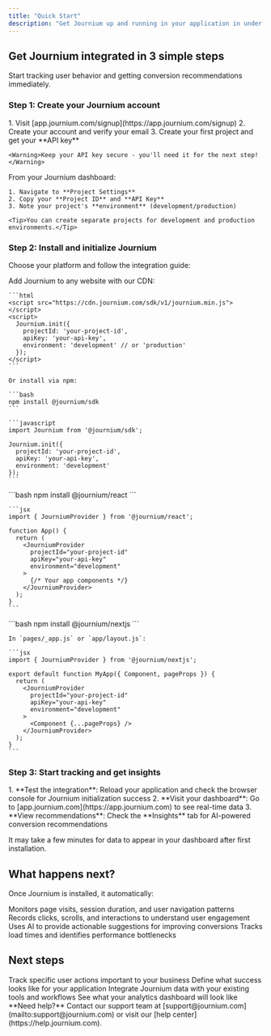 ```yaml
---
title: "Quick Start"
description: "Get Journium up and running in your application in under 5 minutes"
---
```


## Get Journium integrated in 3 simple steps

Start tracking user behavior and getting conversion recommendations immediately.

### Step 1: Create your Journium account

<AccordionGroup>
  <Accordion icon="user-plus" title="Sign up for Journium">
    1. Visit [app.journium.com/signup](https://app.journium.com/signup)
    2. Create your account and verify your email
    3. Create your first project and get your **API key**
    
    <Warning>Keep your API key secure - you'll need it for the next step!</Warning>
  </Accordion>
  <Accordion icon="key" title="Get your project credentials">
    From your Journium dashboard:
    
    1. Navigate to **Project Settings**
    2. Copy your **Project ID** and **API Key**
    3. Note your project's **environment** (development/production)
    
    <Tip>You can create separate projects for development and production environments.</Tip>
  </Accordion>
</AccordionGroup>

### Step 2: Install and initialize Journium

Choose your platform and follow the integration guide:

<AccordionGroup>
  <Accordion icon="js" title="JavaScript/HTML">
    Add Journium to any website with our CDN:
    
    ```html
    <script src="https://cdn.journium.com/sdk/v1/journium.min.js"></script>
    <script>
      Journium.init({
        projectId: 'your-project-id',
        apiKey: 'your-api-key',
        environment: 'development' // or 'production'
      });
    </script>
    ```
    
    Or install via npm:
    
    ```bash
    npm install @journium/sdk
    ```
    
    ```javascript
    import Journium from '@journium/sdk';
    
    Journium.init({
      projectId: 'your-project-id',
      apiKey: 'your-api-key',
      environment: 'development'
    });
    ```
  </Accordion>
  
  <Accordion icon="react" title="React">
    ```bash
    npm install @journium/react
    ```
    
    ```jsx
    import { JourniumProvider } from '@journium/react';
    
    function App() {
      return (
        <JourniumProvider
          projectId="your-project-id"
          apiKey="your-api-key"
          environment="development"
        >
          {/* Your app components */}
        </JourniumProvider>
      );
    }
    ```
  </Accordion>
  
  <Accordion icon="nextjs" title="Next.js">
    ```bash
    npm install @journium/nextjs
    ```
    
    In `pages/_app.js` or `app/layout.js`:
    
    ```jsx
    import { JourniumProvider } from '@journium/nextjs';
    
    export default function MyApp({ Component, pageProps }) {
      return (
        <JourniumProvider
          projectId="your-project-id"
          apiKey="your-api-key"
          environment="development"
        >
          <Component {...pageProps} />
        </JourniumProvider>
      );
    }
    ```
  </Accordion>
</AccordionGroup>

### Step 3: Start tracking and get insights

<Accordion icon="chart-line" title="Verify installation and view analytics">
  1. **Test the integration**: Reload your application and check the browser console for Journium initialization success
  2. **Visit your dashboard**: Go to [app.journium.com](https://app.journium.com) to see real-time data
  3. **View recommendations**: Check the **Insights** tab for AI-powered conversion recommendations
  
  <Info>It may take a few minutes for data to appear in your dashboard after first installation.</Info>
</Accordion>

## What happens next?

Once Journium is installed, it automatically:

<CardGroup cols={2}>

<Card title="Track Page Views" icon="eye" href="/configuration/tracking">
  Monitors page visits, session duration, and user navigation patterns
</Card>

<Card title="Analyze User Behavior" icon="mouse-pointer" href="/features/analytics">
  Records clicks, scrolls, and interactions to understand user engagement
</Card>

<Card title="Generate Recommendations" icon="brain" href="/features/recommendations">
  Uses AI to provide actionable suggestions for improving conversions
</Card>

<Card title="Monitor Performance" icon="tachometer-alt" href="/features/optimization">
  Tracks load times and identifies performance bottlenecks
</Card>

</CardGroup>

## Next steps

<CardGroup cols={2}>

<Card title="Configure Custom Events" icon="cursor-click" href="/configuration/events">
  Track specific user actions important to your business
</Card>

<Card title="Set Up Conversion Goals" icon="target" href="/configuration/setup">
  Define what success looks like for your application
</Card>

<Card title="Explore the API" icon="code" href="/api-reference/introduction">
  Integrate Journium data with your existing tools and workflows
</Card>

<Card title="View Sample Dashboard" icon="chart-bar" href="https://demo.journium.com">
  See what your analytics dashboard will look like
</Card>

</CardGroup>

<Note>
  **Need help?** Contact our support team at [support@journium.com](mailto:support@journium.com) or visit our [help center](https://help.journium.com).
</Note>
